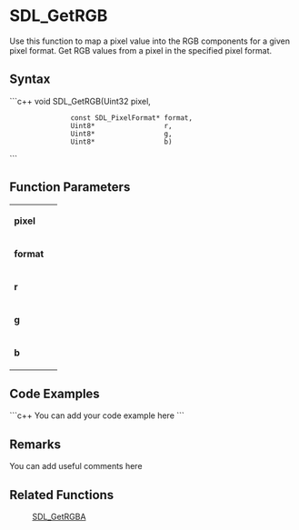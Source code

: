 <!-- pragma section-numbers off -->
<!-- pragma disable-camelcase -->

= SDL_GetRGB =
Use this function to map a pixel value into the RGB components for a given pixel format.
Get RGB values from a pixel in the specified pixel format. 


== Syntax ==
```c++
void SDL_GetRGB(Uint32                 pixel,
                const SDL_PixelFormat* format,
                Uint8*                 r, 
                Uint8*                 g, 
                Uint8*                 b)
```

== Function Parameters ==
{|
|'''pixel'''
|
|-
|'''format'''
|
|-
|'''r'''
|
|-
|'''g'''
|
|-
|'''b'''
|
|}

== Code Examples ==
```c++
You can add your code example here
```

== Remarks ==
You can add useful comments here

== Related Functions ==
:[[SDL_GetRGBA]]
